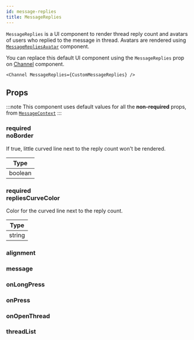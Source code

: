 ```yaml
---
id: message-replies
title: MessageReplies
---
```



`MessageReplies` is a UI component to render thread reply count and avatars of users who replied to the message in thread. Avatars are rendered using [`MessageRepliesAvatar`](./message-replies-avatar) component.

You can replace this default UI component using the `MessageReplies` prop on [Channel](../core-components/channel) component.

```tsx
<Channel MessageReplies={CustomMessageReplies} />
```

## Props

:::note
This component uses default values for all the **non-required** props, from [`MessageContext`](../contexts/message-context)
:::

### <div class="label required">required</div> **noBorder**

If true, little curved line next to the reply count won't be rendered.

| Type |
| - |
| boolean |

### <div class="label required">required</div> **repliesCurveColor**

Color for the curved line next to the reply count.

| Type |
| - |
| string |

### alignment

<Alignment />

### message

<MessageProp />

### onLongPress

<OnLongPress />

### onPress

<OnPress />

### onOpenThread

<OnOpenThread />

### threadList

<ThreadList />